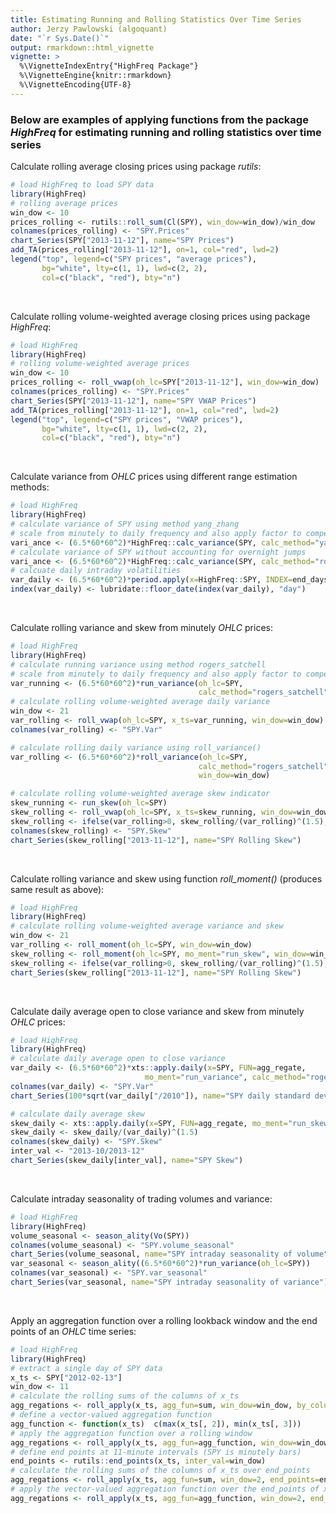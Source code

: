 ```yaml
---
title: Estimating Running and Rolling Statistics Over Time Series
author: Jerzy Pawlowski (algoquant)
date: "`r Sys.Date()`"
output: rmarkdown::html_vignette
vignette: >
  %\VignetteIndexEntry{"HighFreq Package"}
  %\VignetteEngine{knitr::rmarkdown}
  %\VignetteEncoding{UTF-8}
---
```


### Below are examples of applying functions from the package *HighFreq* for estimating running and rolling statistics over time series


Calculate rolling average closing prices using package *rutils*:
```r
# load HighFreq to load SPY data
library(HighFreq)
# rolling average prices
win_dow <- 10
prices_rolling <- rutils::roll_sum(Cl(SPY), win_dow=win_dow)/win_dow
colnames(prices_rolling) <- "SPY.Prices"
chart_Series(SPY["2013-11-12"], name="SPY Prices")
add_TA(prices_rolling["2013-11-12"], on=1, col="red", lwd=2)
legend("top", legend=c("SPY prices", "average prices"), 
       bg="white", lty=c(1, 1), lwd=c(2, 2), 
       col=c("black", "red"), bty="n")
```
<br>


Calculate rolling volume-weighted average closing prices using package *HighFreq*:
```r
# load HighFreq
library(HighFreq)
# rolling volume-weighted average prices
win_dow <- 10
prices_rolling <- roll_vwap(oh_lc=SPY["2013-11-12"], win_dow=win_dow)
colnames(prices_rolling) <- "SPY.Prices"
chart_Series(SPY["2013-11-12"], name="SPY VWAP Prices")
add_TA(prices_rolling["2013-11-12"], on=1, col="red", lwd=2)
legend("top", legend=c("SPY prices", "VWAP prices"), 
       bg="white", lty=c(1, 1), lwd=c(2, 2), 
       col=c("black", "red"), bty="n")
```
<br>


Calculate variance from *OHLC* prices using different range estimation methods:
```r
# load HighFreq
library(HighFreq)
# calculate variance of SPY using method yang_zhang
# scale from minutely to daily frequency and also apply factor to compensate for secondly units
vari_ance <- (6.5*60*60^2)*HighFreq::calc_variance(SPY, calc_method="yang_zhang")
# calculate variance of SPY without accounting for overnight jumps
vari_ance <- (6.5*60*60^2)*HighFreq::calc_variance(SPY, calc_method="rogers_satchell")
# calcuate daily intraday volatilities
var_daily <- (6.5*60*60^2)*period.apply(x=HighFreq::SPY, INDEX=end_days, HighFreq::calc_variance)
index(var_daily) <- lubridate::floor_date(index(var_daily), "day")
```
<br>


Calculate rolling variance and skew from minutely *OHLC* prices:
```r
# load HighFreq
library(HighFreq)
# calculate running variance using method rogers_satchell
# scale from minutely to daily frequency and also apply factor to compensate for secondly units
var_running <- (6.5*60*60^2)*run_variance(oh_lc=SPY, 
                                          calc_method="rogers_satchell")
# calculate rolling volume-weighted average daily variance
win_dow <- 21
var_rolling <- roll_vwap(oh_lc=SPY, x_ts=var_running, win_dow=win_dow)
colnames(var_rolling) <- "SPY.Var"

# calculate rolling daily variance using roll_variance()
var_rolling <- (6.5*60*60^2)*roll_variance(oh_lc=SPY, 
                                          calc_method="rogers_satchell", 
                                          win_dow=win_dow)

# calculate rolling volume-weighted average skew indicator
skew_running <- run_skew(oh_lc=SPY)
skew_rolling <- roll_vwap(oh_lc=SPY, x_ts=skew_running, win_dow=win_dow)
skew_rolling <- ifelse(var_rolling>0, skew_rolling/(var_rolling)^(1.5), 0)
colnames(skew_rolling) <- "SPY.Skew"
chart_Series(skew_rolling["2013-11-12"], name="SPY Rolling Skew")
```
<br>


Calculate rolling variance and skew using function *roll_moment()* (produces same result as above):
```r
# load HighFreq
library(HighFreq)
# calculate rolling volume-weighted average variance and skew
win_dow <- 21
var_rolling <- roll_moment(oh_lc=SPY, win_dow=win_dow)
skew_rolling <- roll_moment(oh_lc=SPY, mo_ment="run_skew", win_dow=win_dow)
skew_rolling <- ifelse(var_rolling>0, skew_rolling/(var_rolling)^(1.5), 0)
chart_Series(skew_rolling["2013-11-12"], name="SPY Rolling Skew")
```
<br>


Calculate daily average open to close variance and skew from minutely *OHLC* prices:
```r
# load HighFreq
library(HighFreq)
# calculate daily average open to close variance
var_daily <- (6.5*60*60^2)*xts::apply.daily(x=SPY, FUN=agg_regate, 
                              mo_ment="run_variance", calc_method="rogers_satchell")
colnames(var_daily) <- "SPY.Var"
chart_Series(100*sqrt(var_daily["/2010"]), name="SPY daily standard deviation")

# calculate daily average skew
skew_daily <- xts::apply.daily(x=SPY, FUN=agg_regate, mo_ment="run_skew")
skew_daily <- skew_daily/(var_daily)^(1.5)
colnames(skew_daily) <- "SPY.Skew"
inter_val <- "2013-10/2013-12"
chart_Series(skew_daily[inter_val], name="SPY Skew")
```
<br>


Calculate intraday seasonality of trading volumes and variance:
```r
# load HighFreq
library(HighFreq)
volume_seasonal <- season_ality(Vo(SPY))
colnames(volume_seasonal) <- "SPY.volume_seasonal"
chart_Series(volume_seasonal, name="SPY intraday seasonality of volume")
var_seasonal <- season_ality((6.5*60*60^2)*run_variance(oh_lc=SPY))
colnames(var_seasonal) <- "SPY.var_seasonal"
chart_Series(var_seasonal, name="SPY intraday seasonality of variance")
```
<br>


Apply an aggregation function over a rolling lookback window and the end points of an *OHLC* time series:
```r
# load HighFreq
library(HighFreq)
# extract a single day of SPY data
x_ts <- SPY["2012-02-13"]
win_dow <- 11
# calculate the rolling sums of the columns of x_ts
agg_regations <- roll_apply(x_ts, agg_fun=sum, win_dow=win_dow, by_columns=TRUE)
# define a vector-valued aggregation function
agg_function <- function(x_ts)  c(max(x_ts[, 2]), min(x_ts[, 3]))
# apply the aggregation function over a rolling window
agg_regations <- roll_apply(x_ts, agg_fun=agg_function, win_dow=win_dow)
# define end points at 11-minute intervals (SPY is minutely bars)
end_points <- rutils::end_points(x_ts, inter_val=win_dow)
# calculate the rolling sums of the columns of x_ts over end_points
agg_regations <- roll_apply(x_ts, agg_fun=sum, win_dow=2, end_points=end_points, by_columns=TRUE)
# apply the vector-valued aggregation function over the end_points of x_ts
agg_regations <- roll_apply(x_ts, agg_fun=agg_function, win_dow=2, end_points=end_points)
```
<br>


